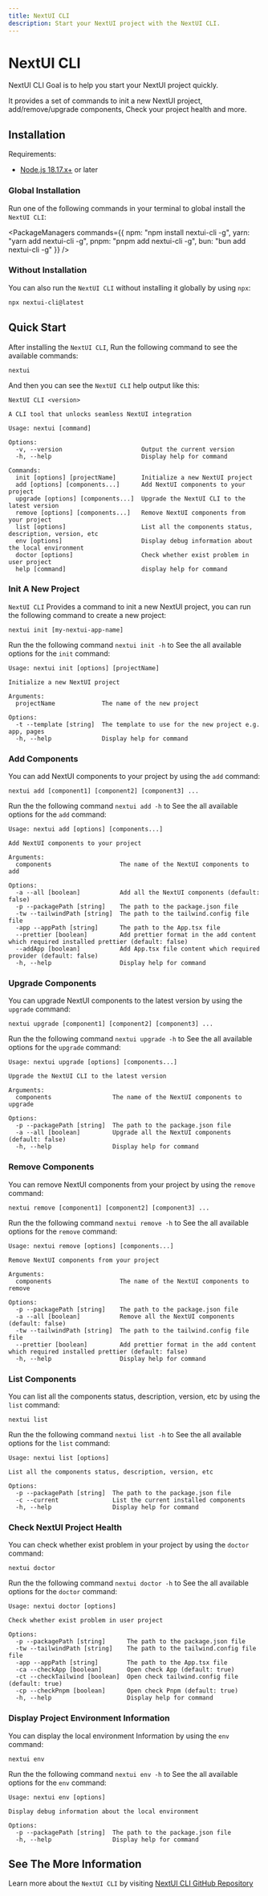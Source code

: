```yaml
---
title: NextUI CLI
description: Start your NextUI project with the NextUI CLI.
---
```


# NextUI CLI

NextUI CLI Goal is to help you start your NextUI project quickly.

It provides a set of commands to init a new NextUI project, add/remove/upgrade components, Check your project health and more.

## Installation

Requirements:

- [Node.js 18.17.x+](https://nodejs.org/en/) or later

<Steps>

### Global Installation

Run one of the following commands in your terminal to global install the `NextUI CLI`:

<PackageManagers
  commands={{
    npm: "npm install nextui-cli -g",
    yarn: "yarn add nextui-cli -g",
    pnpm: "pnpm add nextui-cli -g",
    bun: "bun add nextui-cli -g"
  }}
/>

### Without Installation

You can also run the `NextUI CLI` without installing it globally by using `npx`:

```bash
npx nextui-cli@latest
```
</Steps>

## Quick Start

After installing the `NextUI CLI`, Run the following command to see the available commands:

```codeBlock bash
nextui
```

And then you can see the `NextUI CLI` help output like this:

```codeBlock bash
NextUI CLI <version>

A CLI tool that unlocks seamless NextUI integration

Usage: nextui [command]

Options:
  -v, --version                      Output the current version
  -h, --help                         Display help for command

Commands:
  init [options] [projectName]       Initialize a new NextUI project
  add [options] [components...]      Add NextUI components to your project
  upgrade [options] [components...]  Upgrade the NextUI CLI to the latest version
  remove [options] [components...]   Remove NextUI components from your project
  list [options]                     List all the components status, description, version, etc
  env [options]                      Display debug information about the local environment
  doctor [options]                   Check whether exist problem in user project
  help [command]                     display help for command
```

### Init A New Project

`NextUI CLI` Provides a command to init a new NextUI project, you can run the following command to create a new project:

```codeBlock bash
nextui init [my-nextui-app-name]
```

Run the the following command `nextui init -h` to See the all available options for the `init` command:

```codeBlock bash
Usage: nextui init [options] [projectName]

Initialize a new NextUI project

Arguments:
  projectName             The name of the new project

Options:
  -t --template [string]  The template to use for the new project e.g. app, pages
  -h, --help              Display help for command
```

### Add Components

You can add NextUI components to your project by using the `add` command:

```codeBlock bash
nextui add [component1] [component2] [component3] ...
```

Run the the following command `nextui add -h` to See the all available options for the `add` command:

```codeBlock bash
Usage: nextui add [options] [components...]

Add NextUI components to your project

Arguments:
  components                   The name of the NextUI components to add

Options:
  -a --all [boolean]           Add all the NextUI components (default: false)
  -p --packagePath [string]    The path to the package.json file
  -tw --tailwindPath [string]  The path to the tailwind.config file file
  -app --appPath [string]      The path to the App.tsx file
  --prettier [boolean]         Add prettier format in the add content which required installed prettier (default: false)
  --addApp [boolean]           Add App.tsx file content which required provider (default: false)
  -h, --help                   Display help for command
```

### Upgrade Components

You can upgrade NextUI components to the latest version by using the `upgrade` command:

```codeBlock bash
nextui upgrade [component1] [component2] [component3] ...
```

Run the the following command `nextui upgrade -h` to See the all available options for the `upgrade` command:

```codeBlock bash
Usage: nextui upgrade [options] [components...]

Upgrade the NextUI CLI to the latest version

Arguments:
  components                 The name of the NextUI components to upgrade

Options:
  -p --packagePath [string]  The path to the package.json file
  -a --all [boolean]         Upgrade all the NextUI components (default: false)
  -h, --help                 Display help for command
```

### Remove Components

You can remove NextUI components from your project by using the `remove` command:

```codeBlock bash
nextui remove [component1] [component2] [component3] ...
```

Run the the following command `nextui remove -h` to See the all available options for the `remove` command:

```codeBlock bash
Usage: nextui remove [options] [components...]

Remove NextUI components from your project

Arguments:
  components                   The name of the NextUI components to remove

Options:
  -p --packagePath [string]    The path to the package.json file
  -a --all [boolean]           Remove all the NextUI components (default: false)
  -tw --tailwindPath [string]  The path to the tailwind.config file file
  --prettier [boolean]         Add prettier format in the add content which required installed prettier (default: false)
  -h, --help                   Display help for command
```

### List Components

You can list all the components status, description, version, etc by using the `list` command:

```codeBlock bash
nextui list
```

Run the the following command `nextui list -h` to See the all available options for the `list` command:

```codeBlock bash
Usage: nextui list [options]

List all the components status, description, version, etc

Options:
  -p --packagePath [string]  The path to the package.json file
  -c --current               List the current installed components
  -h, --help                 Display help for command
```

### Check NextUI Project Health

You can check whether exist problem in your project by using the `doctor` command:

```codeBlock bash
nextui doctor
```

Run the the following command `nextui doctor -h` to See the all available options for the `doctor` command:

```codeBlock bash
Usage: nextui doctor [options]

Check whether exist problem in user project

Options:
  -p --packagePath [string]      The path to the package.json file
  -tw --tailwindPath [string]    The path to the tailwind.config file file
  -app --appPath [string]        The path to the App.tsx file
  -ca --checkApp [boolean]       Open check App (default: true)
  -ct --checkTailwind [boolean]  Open check tailwind.config file (default: true)
  -cp --checkPnpm [boolean]      Open check Pnpm (default: true)
  -h, --help                     Display help for command
```

### Display Project Environment Information

You can display the local environment Information by using the `env` command:

```codeBlock bash
nextui env
```

Run the the following command `nextui env -h` to See the all available options for the `env` command:

```codeBlock bash
Usage: nextui env [options]

Display debug information about the local environment

Options:
  -p --packagePath [string]  The path to the package.json file
  -h, --help                 Display help for command
```

## See The More Information

Learn more about the `NextUI CLI` by visiting [NextUI CLI GitHub Repository](https://github.com/nextui-org/nextui-cli)
